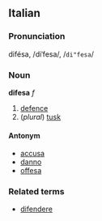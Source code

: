 ==Italian==
===Pronunciation===
difésa, /diˈfesa/, /<tt>di"fesa</tt>/
===Noun===
'''difesa''' ''f''

# [[defence]]
# (''plural'') [[tusk]]

====Antonym====
*[[accusa]]
*[[danno]]
*[[offesa]]

===Related terms===
*[[difendere]]